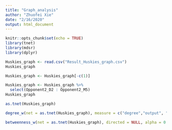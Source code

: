 ```yaml
---
title: "Graph_analysis"
author: "Zhuofei Xie"
date: "2/16/2020"
output: html_document
---
```


```r
knitr::opts_chunk$set(echo = TRUE)
library(tnet)
library(mdsr)
library(dplyr)
```

```r
Huskies_graph <- read.csv("Result_Huskies_graph.csv") 
Huskies_graph
```

```r
Huskies_graph <- Huskies_graph[-c(1)]
```

```r
Huskies_graph <- Huskies_graph %>% 
  select(Opponent2_D2 : Opponent2_M5)
Huskies_graph
```


```r
as.tnet(Huskies_graph)
```

```r
degree_w(net = as.tnet(Huskies_graph), measure = c("degree","output", "alpha"),alpha = 0.5, type="in" )
```


```r
betweenness_w(net = as.tnet(Huskies_graph), directed = NULL, alpha = 0.5)
```


